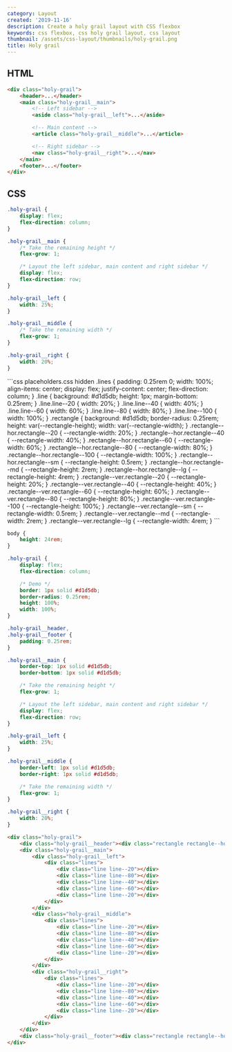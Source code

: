 ```yaml
---
category: Layout
created: '2019-11-16'
description: Create a holy grail layout with CSS flexbox
keywords: css flexbox, css holy grail layout, css layout
thumbnail: /assets/css-layout/thumbnails/holy-grail.png
title: Holy grail
---
```


## HTML

```html index.html
<div class="holy-grail">
    <header>...</header>
    <main class="holy-grail__main">
        <!-- Left sidebar -->
        <aside class="holy-grail__left">...</aside>

        <!-- Main content -->
        <article class="holy-grail__middle">...</article>

        <!-- Right sidebar -->
        <nav class="holy-grail__right">...</nav>
    </main>
    <footer>...</footer>
</div>
```

## CSS

```css styles.css
.holy-grail {
    display: flex;
    flex-direction: column;
}

.holy-grail__main {
    /* Take the remaining height */
    flex-grow: 1;

    /* Layout the left sidebar, main content and right sidebar */
    display: flex;
    flex-direction: row;
}

.holy-grail__left {
    width: 25%;
}

.holy-grail__middle {
    /* Take the remaining width */
    flex-grow: 1;
}

.holy-grail__right {
    width: 20%;
}
```

<Playground>
```css placeholders.css hidden
.lines {
    padding: 0.25rem 0;
    width: 100%;
    align-items: center;
    display: flex;
    justify-content: center;
    flex-direction: column;
}
.line {
    background: #d1d5db;
    height: 1px;
    margin-bottom: 0.25rem;
}
.line.line--20 {
    width: 20%;
}
.line.line--40 {
    width: 40%;
}
.line.line--60 {
    width: 60%;
}
.line.line--80 {
    width: 80%;
}
.line.line--100 {
    width: 100%;
}
.rectangle {
    background: #d1d5db;
    border-radius: 0.25rem;
    height: var(--rectangle-height);
    width: var(--rectangle-width);
}
.rectangle--hor.rectangle--20 {
    --rectangle-width: 20%;
}
.rectangle--hor.rectangle--40 {
    --rectangle-width: 40%;
}
.rectangle--hor.rectangle--60 {
    --rectangle-width: 60%;
}
.rectangle--hor.rectangle--80 {
    --rectangle-width: 80%;
}
.rectangle--hor.rectangle--100 {
    --rectangle-width: 100%;
}
.rectangle--hor.rectangle--sm {
    --rectangle-height: 0.5rem;
}
.rectangle--hor.rectangle--md {
    --rectangle-height: 2rem;
}
.rectangle--hor.rectangle--lg {
    --rectangle-height: 4rem;
}
.rectangle--ver.rectangle--20 {
    --rectangle-height: 20%;
}
.rectangle--ver.rectangle--40 {
    --rectangle-height: 40%;
}
.rectangle--ver.rectangle--60 {
    --rectangle-height: 60%;
}
.rectangle--ver.rectangle--80 {
    --rectangle-height: 80%;
}
.rectangle--ver.rectangle--100 {
    --rectangle-height: 100%;
}
.rectangle--ver.rectangle--sm {
    --rectangle-width: 0.5rem;
}
.rectangle--ver.rectangle--md {
    --rectangle-width: 2rem;
}
.rectangle--ver.rectangle--lg {
    --rectangle-width: 4rem;
}
```

```css styles.css hidden
body {
    height: 24rem;
}

.holy-grail {
    display: flex;
    flex-direction: column;

    /* Demo */
    border: 1px solid #d1d5db;
    border-radius: 0.25rem;
    height: 100%;
    width: 100%;
}

.holy-grail__header,
.holy-grail__footer {
    padding: 0.25rem;
}

.holy-grail__main {
    border-top: 1px solid #d1d5db;
    border-bottom: 1px solid #d1d5db;

    /* Take the remaining height */
    flex-grow: 1;

    /* Layout the left sidebar, main content and right sidebar */
    display: flex;
    flex-direction: row;
}

.holy-grail__left {
    width: 25%;
}

.holy-grail__middle {
    border-left: 1px solid #d1d5db;
    border-right: 1px solid #d1d5db;

    /* Take the remaining width */
    flex-grow: 1;
}

.holy-grail__right {
    width: 20%;
}
```

```html index.html hidden
<div class="holy-grail">
    <div class="holy-grail__header"><div class="rectangle rectangle--hor rectangle--sm rectangle--100"></div></div>
    <div class="holy-grail__main">
        <div class="holy-grail__left">
            <div class="lines">
                <div class="line line--20"></div>
                <div class="line line--80"></div>
                <div class="line line--40"></div>
                <div class="line line--60"></div>
                <div class="line line--20"></div>
            </div>
        </div>
        <div class="holy-grail__middle">
            <div class="lines">
                <div class="line line--20"></div>
                <div class="line line--80"></div>
                <div class="line line--40"></div>
                <div class="line line--60"></div>
                <div class="line line--20"></div>
            </div>
        </div>
        <div class="holy-grail__right">
            <div class="lines">
                <div class="line line--20"></div>
                <div class="line line--80"></div>
                <div class="line line--40"></div>
                <div class="line line--60"></div>
                <div class="line line--20"></div>
            </div>
        </div>
    </div>
    <div class="holy-grail__footer"><div class="rectangle rectangle--hor rectangle--sm rectangle--100"></div></div>
</div>
```
</Playground>
